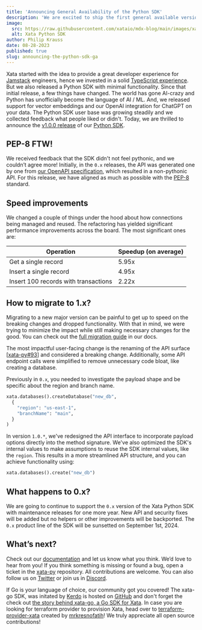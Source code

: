 ```yaml
---
title: 'Announcing General Availability of the Python SDK'
description: 'We are excited to ship the first general available version of the Xata Python SDK.'
image:
  src: https://raw.githubusercontent.com/xataio/mdx-blog/main/images/xata-go-logos.png
  alt: Xata Python SDK
author: Philip Krauss
date: 08-28-2023
published: true
slug: announcing-the-python-sdk-ga
---
```


Xata started with the idea to provide a great developer experience for [Jamstack](/blog/jamstack-mern-lamp-stack-comparison#jamstack-and-databases) engineers, hence we invested in a solid [TypeScript experience](https://www.npmjs.com/package/@xata.io/client). 
But we also released a Python SDK with minimal functionality. 
Since that initial release, a few things have changed. The world has gone AI-crazy and Python has unofficially become the language of AI / ML. And, we released support for vector embeddings and our OpenAI integration for ChatGPT on your data.
The Python SDK user base was growing steadily and we collected feedback what people liked or didn't. 
Today, we are thrilled to announce the [v1.0.0 release](https://pypi.org/project/xata/1.0.0/) of our [Python SDK](/docs/python-sdk/overview).

## PEP-8 FTW!

We received feedback that the SDK didn't not feel pythonic, and we couldn’t agree more! Initially, in the `0.x` releases, the API was generated one by one from [our OpenAPI specification](/docs/rest-api/contexts), which resulted in a non-pythonic API. For this release, we have aligned as much as possible with the [PEP-8](https://peps.python.org/pep-0008/) standard.

## Speed improvements

We changed a couple of things under the hood about how connections being managed and reused. The refactoring has yielded significant performance improvements across the board. The most significant ones are:

| Operation | Speedup (on average)|
| --- | --- |
| Get a single record | 5.95x |
| Insert a single record | 4.95x |
| Insert 100 records with transactions | 2.22x |

## How to migrate to 1.x?

Migrating to a new major version can be painful to get up to speed on the breaking changes and dropped functionality. With that in mind, we were trying to minimize the impact while still making necessary changes for the good. You can check out the [full migration guide](/docs/python-sdk/migration-guide) in our docs.

The most impactful user-facing change is the renaming of the API surface [[xata-py#93](https://github.com/xataio/xata-py/issues/93)] and considered a breaking change. Additionally, some API endpoint calls were simplified to remove unnecessary code bloat, like creating a database.

Previously in `0.x`, you needed to investigate the payload shape and be specific about the region and branch name.

```python
xata.databases().createDatabase("new_db",
  {
    "region": "us-east-1",
    "branchName": "main",
  }
)
```

In version `1.0.*`, we've redesigned the API interface to incorporate payload options directly into the method signature. We've also optimized the SDK's internal values to make assumptions to reuse the SDK internal values, like the `region`. This results in a more streamlined API structure, and you can achieve functionality using:

```python
xata.databases().create("new_db")
```

## What happens to 0.x?

We are going to continue to support the `0.x` version of the Xata Python SDK with maintenance releases for one more year. New API and security fixes will be added but no helpers or other improvements will be backported. The `0.x` product line of the SDK will be sunsetted on September 1st, 2024.

## What’s next?

Check out our [documentation](/docs/python-sdk/migration-guide) and let us know what you think. We’d love to hear from you! If you think something is missing or found a bug, open a ticket in the [xata-py](https://github.com/xataio/xata-py) repository. All contributions are welcome. You can also follow us on [Twitter](https://twitter.com/xata) or join us in [Discord](https://xata.io/discord).

If Go is your language of choice, our community got you covered! The xata-go SDK, was initated by [Kerdo](https://github.com/kerdokurs) is hosted on [GitHub](https://github.com/kerdokurs/xata-go) and don't forget the check out [the story behind xata-go, a Go SDK for Xata](/blog/community-spotlight-xata-go-sdk).
In case you are looking for terraform provider to provision Xata, head over to [terraform-provider-xata](https://github.com/mrkresnofatih/terraform-provider-xata) created by [mrkresnofatih](https://github.com/mrkresnofatih)! 
We truly appreciate all open source contributions!

